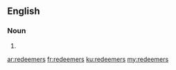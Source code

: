 ==English==

===Noun===
{{head|en|plural}}

# {{plural of|redeemer|lang=en|nocat=1}}

[[ar:redeemers]]
[[fr:redeemers]]
[[ku:redeemers]]
[[my:redeemers]]